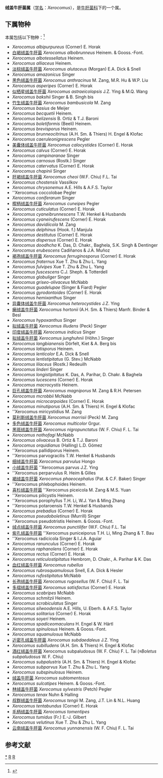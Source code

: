 {{Automatic Taxobox
| taxon = Xerocomus
| authority = Quél. (1887)
| image = Boletus subtomentosus.jpg
| image_caption = 绒盖牛肝菌 ''Xerocomus subtomentosus''
| type species = 绒盖牛肝菌 ''Xerocomus subtomentosus''
| type species authority = (L.) Quél. (1888)
}}

'''绒盖牛肝菌属'''（[[学名|学名]]：''Xerocomus''），是[[牛肝菌科|牛肝菌科]]下的一个属。

==下属物种==
本属包括以下物种：<ref>{{cite web |title=Xerocomus Quél., 1887 |url=https://www.gbif.org/species/2519224 |website=GBIF}}</ref>
* ''Xerocomus albipurpureus'' (Corner) E. Horak
* [[白褐绒盖牛肝菌|白褐绒盖牛肝菌]] ''Xerocomus albobrunneus'' Heinem. & Gooss.-Font.
* ''Xerocomus albotessellatus'' Heinem.
* ''Xerocomus alliaceus'' Heinem.
* [[淡棕绒盖牛肝菌|淡棕绒盖牛肝菌]] ''Xerocomus alutaceus'' (Morgan) E.A. Dick & Snell
* ''Xerocomus amazonicus'' Singer
* [[黑色绒盖牛肝菌|黑色绒盖牛肝菌]] ''Xerocomus anthracinus'' M. Zang, M.R. Hu & W.P. Liu
* ''Xerocomus asperipes'' (Corner) E. Horak
* [[似栖星绒盖牛肝菌|似栖星绒盖牛肝菌]] ''Xerocomus astraeicolopsis'' J.Z. Ying & M.Q. Wang
* ''Xerocomus bakshii'' Singer & B. Singh bis
* [[竹生绒盖牛肝菌|竹生绒盖牛肝菌]] ''Xerocomus bambusicola'' M. Zang
* ''Xerocomus basius'' de Meijer
* ''Xerocomus becquetii'' Heinem.
* ''Xerocomus belizensis'' B. Ortiz & T.J. Baroni
* ''Xerocomus boletiformis'' (Beeli) Heinem.
* ''Xerocomus brevisporus'' Heinem.
* ''Xerocomus brunneocitrinus'' (A.H. Sm. & Thiers) H. Engel & Klofac
* ''Xerocomus caeruleonigrescens'' Pegler
* [[美囊体绒盖牛肝菌|美囊体绒盖牛肝菌]] ''Xerocomus calocystides'' (Corner) E. Horak
* ''Xerocomus calvus'' (Corner) E. Horak
* ''Xerocomus campinaranae'' Singer
* ''Xerocomus carnosus'' (Rostk.) Singer
* ''Xerocomus catervatus'' (Corner) E. Horak
* ''Xerocomus chapinii'' Singer
* [[肝褐绒盖牛肝菌|肝褐绒盖牛肝菌]] ''Xerocomus cheoi'' (W.F. Chiu) F.L. Tai 
* ''Xerocomus chostensis'' Vassilkov
* ''Xerocomus chrysonemus'' A.E. Hills & A.F.S. Taylor
* ''Xerocomus coccolobae Pegler
* ''Xerocomus coniferarum'' Singer
* [[楔柄绒盖牛肝菌|楔柄绒盖牛肝菌]] ''Xerocomus cuneipes'' Pegler
* ''Xerocomus cuticulatus'' (Corner) E. Horak
* ''Xerocomus cyaneibrunnescens'' T.W. Henkel & Husbands
* ''Xerocomus cyaneirufescens'' (Corner) E. Horak
* ''Xerocomus davidiicola'' M. Zang
* ''Xerocomus delphinus'' (Hook. f.) Manjula
* ''Xerocomus destitutus'' (Corner) E. Horak
* ''Xerocomus dispersus'' (Corner) E. Horak
* ''Xerocomus doodhcha'' K. Das, D. Chakr., Baghela, S.K. Singh & Dentinger
* ''Xerocomus erubescens'' Cadiñanos & J.A. Muñoz
* [[褐孢绒盖牛肝菌|褐孢绒盖牛肝菌]] ''Xerocomus ferruginosporus'' (Corner) E. Horak
* ''Xerocomus fraternus'' Xue T. Zhu & Zhu L. Yang
* ''Xerocomus fulvipes'' Xue T. Zhu & Zhu L. Yang
* ''Xerocomus fuscescens'' C.J. Sheph. & Totterdell
* ''Xerocomus globuliger'' Singer
* ''Xerocomus griseo-olivaceus'' McNabb
* ''Xerocomus guadelupae'' (Singer & Fiard) Pegler
* ''Xerocomus gyrodontoides'' (Corner) E. Horak
* ''Xerocomus hemixanthus'' Singer
* [[异囊体绒盖牛肝菌|异囊体绒盖牛肝菌]] ''Xerocomus heterocystides'' J.Z. Ying
* [[癞绒盖牛肝菌|癞绒盖牛肝菌]] ''Xerocomus hortonii'' (A.H. Sm. & Thiers) Manfr. Binder & Besl
* ''Xerocomus hypoxanthus'' Singer
* [[拟绒盖牛肝菌|拟绒盖牛肝菌]] ''Xerocomus illudens'' (Peck) Singer
* [[印度绒盖牛肝菌|印度绒盖牛肝菌]] ''Xerocomus indicus'' Singer
* [[拟绒盖牛肝菌|拟绒盖牛肝菌]] ''Xerocomus junghuhnii'' (Höhn.) Singer
* ''Xerocomus langbianensis'' Dörfelt, Kiet & A. Berg bis
* ''Xerocomus latisporus'' Heinem.
* ''Xerocomus lenticolor'' E.A. Dick & Snell
* ''Xerocomus lentistipitatus'' (G. Stev.) McNabb
* ''Xerocomus lilaceus'' (Rostk.) Redeuilh
* ''Xerocomus linderi'' Singer
* ''Xerocomus longistipitatus'' K. Das, A. Parihar, D. Chakr. & Baghela
* ''Xerocomus lucescens'' (Corner) E. Horak
* ''Xerocomus macrocystis'' Heinem.
* [[巨孔绒盖牛肝菌|巨孔绒盖牛肝菌]] ''Xerocomus magniporus'' M. Zang & R.H. Petersen
* ''Xerocomus mcrobbii'' McNabb
* ''Xerocomus microcarpoides'' (Corner) E. Horak
* ''Xerocomus minutiporus'' (A.H. Sm. & Thiers) H. Engel & Klofac
* ''Xerocomus miricystidius M. Zang
* [[莫利斯绒盖牛肝菌|莫利斯绒盖牛肝菌]] ''Xerocomus morrisii'' (Peck) M. Zang
* [[多色绒盖牛肝菌|多色绒盖牛肝菌]] ''Xerocomus multicolor'' Grgur.
* [[黑斑绒盖牛肝菌|黑斑绒盖牛肝菌]] ''Xerocomus nigropunctatus'' (W. F. Chiu) F. L. Tai
* ''Xerocomus nothofagi'' McNabb
* ''Xerocomus olivaceus'' B. Ortiz & T.J. Baroni
* ''Xerocomus orquidianus'' (Halling) L.D. Gómez
* ''Xerocomus pallidiporus Heinem.
* ''Xerocomus parvogracilis T.W. Henkel & Husbands
* [[细绒盖牛肝菌|细绒盖牛肝菌]] ''Xerocomus parvulus'' Hongo
* [[小绒盖牛肝菌|小绒盖牛肝菌]] ''Xerocomus parvus J.Z. Ying
* ''Xerocomus perparvulus R. Heim & Gilles
* [[褐绒盖牛肝菌|褐绒盖牛肝菌]] ''Xerocomus phaeocephalus'' (Pat. & C.F. Baker) Singer
* ''Xerocomus phlebophoides Heinem.
* [[喜杉绒盖牛肝菌|喜杉绒盖牛肝菌]] ''Xerocomus piceicola M. Zang & M.S. Yuan
* ''Xerocomus pilicystis Heinem.
* ''Xerocomus porophyllus T.H. Li, W.J. Yan & Ming Zhang
* ''Xerocomus potaroensis T.W. Henkel & Husbands
* ''Xerocomus prebadius'' (Corner) E. Horak
* ''Xerocomus pseudoboletinus'' (Murrill) Singer
* ''Xerocomus pseudotristis Heinem. & Gooss.-Font.
* [[绒点绒盖牛肝菌|绒点绒盖牛肝菌]] ''Xerocomus punctilifer'' (W.F. Chiu) F.L. Tai
* [[紫孔绒盖牛肝菌|紫孔绒盖牛肝菌]] ''Xerocomus puniceiporus T.H. Li, Ming Zhang & T. Bau
* ''Xerocomus radicicola Singer & I.J.A. Aguiar
* ''Xerocomus ranunculus'' (Corner) E. Horak
* ''Xerocomus raphanolens'' (Corner) E. Horak
* ''Xerocomus rectus'' (Corner) E. Horak
* ''Xerocomus reticulostipitatus'' Hembrom, D. Chakr., A. Parihar & K. Das
* [[血红绒盖牛肝菌|血红绒盖牛肝菌]] ''Xerocomus rubellus''
* ''Xerocomus rubrosquamulosus'' Snell, E.A. Dick & Hesler
* ''Xerocomus rufostipitatus'' McNabb
* [[长孢绒盖牛肝菌|长孢绒盖牛肝菌]] ''Xerocomus rugosellus'' (W. F. Chiu) F. L. Tai
* [[多褶绒盖牛肝菌|多褶绒盖牛肝菌]] ''Xerocomus satisfactus'' (Corner) E. Horak
* ''Xerocomus scabripes'' McNabb
* ''Xerocomus schmitzii'' Heinem.
* ''Xerocomus scrobiculatus'' Singer
* ''Xerocomus silwoodensis'' A.E. Hills, U. Eberh. & A.F.S. Taylor
* ''Xerocomus solitarius'' (Corner) E. Horak
* ''Xerocomus soyeri'' Heinem.
* ''Xerocomus spadiceomaculans'' H. Engel & W. Härtl
* ''Xerocomus spinulosus'' Heinem. & Gooss.-Font.
* ''Xerocomus squamulosus'' McNabb
* [[近密孔绒盖牛肝菌|近密孔绒盖牛肝菌]] ''Xerocomus subdaedaleus'' J.Z. Ying
* ''Xerocomus subilludens'' (A.H. Sm. & Thiers) H. Engel & Klofac
* [[酒红绒盖牛肝菌|酒红绒盖牛肝菌]] Xerocomus subpaludosus (W. F. Chiu) F. L. Tai (≡''Boletus subpaludosus'' W. F. Chiu) 
* ''Xerocomus subpalustris'' (A.H. Sm. & Thiers) H. Engel & Klofac
* ''Xerocomus subparvus'' Xue T. Zhu & Zhu L. Yang
* ''Xerocomus subspinulosus'' Heinem.
* [[绒盖牛肝菌|绒盖牛肝菌]] ''Xerocomus subtomentosus''
* ''Xerocomus sulcatipes'' Heinem. & Gooss.-Font.
* [[林绒盖牛肝菌|林绒盖牛肝菌]] ''Xerocomus sylvestris'' (Petch) Pegler
* ''Xerocomus tenax'' Nuhn & Halling
* [[叔群绒盖牛肝菌|叔群绒盖牛肝菌]] ''Xerocomus tengii'' M. Zang, J.T. Lin & N.L. Huang
* ''Xerocomus tentabundus'' (Corner) E. Horak
* [[毛柄绒盖牛肝菌|毛柄绒盖牛肝菌]] ''Xerocomus tomentipes''
* ''Xerocomus tumidus'' (Fr.) E.-J. Gilbert
* ''Xerocomus velutinus'' Xue T. Zhu & Zhu L. Yang
* [[云南绒盖牛肝菌|云南绒盖牛肝菌]] ''Xerocomus yunnanensis'' (W. F. Chiu) F. L. Tai

== 参考文献 ==
{{Reflist}}

{{taxonbar}}
[[Category:_绒盖牛肝菌属|*]]
[[Category:_牛肝菌科|R]]
[[Category:_1887年描述的分类群|R]]